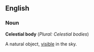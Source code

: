 ==English==

===Noun===

'''Celestial body''' (''Plural: Celestial bodies'')

A natural object, [[visible]] in the sky.